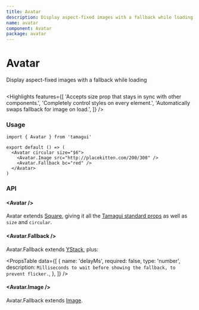 ```yaml
---
title: Avatar
description: Display aspect-fixed images with a fallback while loading
name: avatar
component: Avatar
package: avatar
---
```


# Avatar

<Description>Display aspect-fixed images with a fallback while loading</Description>

<HeroContainer>
  <AvatarDemo />
</HeroContainer>

```tsx hero template=Avatar

```

<Highlights
  features={[
    'Accepts size prop that stays in sync with other components.',
    'Completely control styles on every element.',
    'Automatically swaps fallback for image on load.',
  ]}
/>

### Usage

```tsx
import { Avatar } from 'tamagui'

export default () => (
  <Avatar circular size="$6">
    <Avatar.Image src="http://placekitten.com/200/300" />
    <Avatar.Fallback bc="red" />
  </Avatar>
)
```

### API

#### &lt;Avatar /&gt;

Avatar extends [Square](/docs/components/shapes#shape-props), giving it all the [Tamagui standard props](/docs/intro/props) as well as `size` and `circular`.

#### &lt;Avatar.Fallback /&gt;

Avatar.Fallback extends [YStack](/docs/components/stacks), plus:

<PropsTable
  data={[
    {
      name: 'delayMs',
      required: false,
      type: 'number',
      description: `Milliseconds to wait before showing the fallback, to prevent flicker.`,
    },
  ]}
/>

#### &lt;Avatar.Image /&gt;

Avatar.Fallback extends [Image](/docs/components/image).

